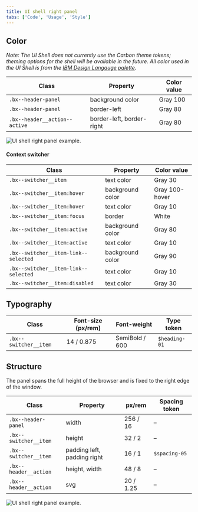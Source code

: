 ```yaml
---
title: UI shell right panel
tabs: ['Code', 'Usage', 'Style']
---
```


## Color

_Note: The UI Shell does not currently use the Carbon theme tokens; theming options for the shell will be available in the future. All color used in the UI Shell is from the [IBM Design Langauge palette](https://www.ibm.com/design/language/elements/color#specifications)._

| Class                         | Property                  | Color value  |
| ----------------------------- | ------------------------- | ------------ |
| `.bx--header-panel`           | background color          | Gray 100     |
| `.bx--header-panel`           | border-left               | Gray 80      |
| `.bx--header__action--active` | border-left, border-right | Gray 80      |

<ImageComponent cols="8"  caption="UI shell right panel.">

![UI shell right panel example.](images/right-panel-style-1.png)

</ImageComponent>

#### Context switcher

| Class                                | Property                  | Color value    |
| ------------------------------------ | ------------------------- | -------------- |
| `.bx--switcher__item`                | text color                | Gray 30        |
| `.bx--switcher__item:hover`          | background color          | Gray 100-hover |
| `.bx--switcher__item:hover`          | text color                | Gray 10        |
| `.bx--switcher__item:focus`          | border                    | White          |
| `.bx--switcher__item:active`         | background color          | Gray 80        |
| `.bx--switcher__item:active`         | text color                | Gray 10        |
| `.bx--switcher__item-link--selected` | background color          | Gray 90        |
| `.bx--switcher__item-link--selected` | text color                | Gray 10        |
| `.bx--switcher__item:disabled`       | text color                | Gray 30        |


## Typography

| Class                          | Font-size (px/rem) | Font-weight     | Type token      |
| ------------------------------ | ------------------ | --------------- | --------------- |
| `.bx--switcher__item`          | 14 / 0.875         | SemiBold / 600  | `$heading-01`   |

## Structure

The panel spans the full height of the browser and is fixed to the right edge of the window. 

| Class                          | Property                    | px/rem     | Spacing token |
| ------------------------------ | --------------------------- | ---------- | ------------- |
| `.bx--header-panel`            | width                       | 256 / 16   | –             |
| `.bx--switcher__item`          | height                      | 32 / 2     | –             |
| `.bx--switcher__item`          | padding left, padding right | 16 / 1     | `$spacing-05` |
| `.bx--header__action`          | height, width               | 48 / 8     | –             |
| `.bx--header__action`          | svg                         | 20 / 1.25  | –             |

<ImageComponent cols="8"  caption="UI shell right panel.">

![UI shell right panel example.](images/right-panel-style-2.png)

</ImageComponent>
